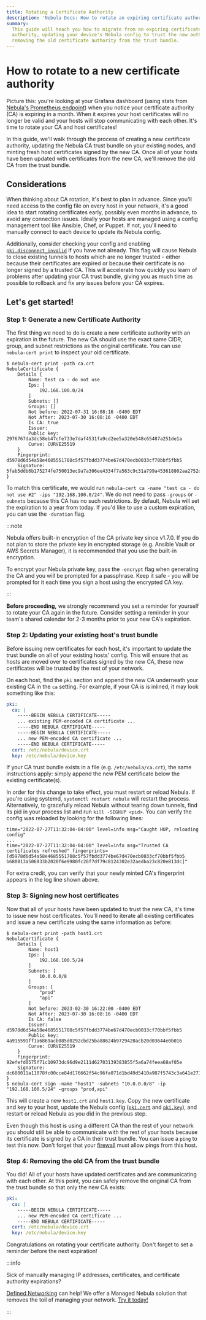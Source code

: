 ```yaml
---
title: Rotating a Certificate Authority
description: 'Nebula Docs: How to rotate an expiring certificate authority without downtime.'
summary:
  This guide will teach you how to migrate from an expiring certificate authority by creating a new certificate
  authority, updating your device's Nebula config to trust the new authority, signing new host certificates, and
  removing the old certificate authority from the trust bundle.
---
```


# How to rotate to a new certificate authority

Picture this: you're looking at your Grafana dashboard (using stats from
[Nebula's Prometheus endpoint](/docs/config/stats/)) when you notice your certificate authority (CA) is expiring in a
month. When it expires your host certificates will no longer be valid and your hosts will stop communicating with each
other. It's time to rotate your CA and host certificates!

In this guide, we'll walk through the process of creating a new certificate authority, updating the Nebula CA trust
bundle on your existing nodes, and minting fresh host certificates signed by the new CA. Once all of your hosts have
been updated with certificates from the new CA, we'll remove the old CA from the trust bundle.

## Considerations

When thinking about CA rotation, it's best to plan in advance. Since you'll need access to the config file on every host
in your network, it's a good idea to start rotating certificates early, possibly even months in advance, to avoid any
connection issues. Ideally your hosts are managed using a config management tool like Ansible, Chef, or Puppet. If not,
you'll need to manually connect to each device to update its Nebula config.

Additionally, consider checking your config and enabling
[`pki.disconnect_invalid`](/docs/config/pki/#pkidisconnect_invalid) if you have not already. This flag will cause Nebula
to close existing tunnels to hosts which are no longer trusted - either because their certificates are expired or because
their certificate is no longer signed by a trusted CA. This will accelerate how quickly you learn of problems after
updating your CA trust bundle, giving you as much time as possible to rollback and fix any issues before your CA
expires.

## Let's get started!

### Step 1: Generate a new Certificate Authority

The first thing we need to do is create a new certificate authority with an expiration in the future. The new CA should
use the exact same CIDR, group, and subnet restrictions as the original certificate. You can use `nebula-cert print` to
inspect your old certificate.

```
$ nebula-cert print -path ca.crt
NebulaCertificate {
	Details {
		Name: test ca - do not use
		Ips: [
			192.168.100.0/24
		]
		Subnets: []
		Groups: []
		Not before: 2022-07-31 16:08:16 -0400 EDT
		Not After: 2023-07-30 16:08:16 -0400 EDT
		Is CA: true
		Issuer:
		Public key: 2976767da3dc58eb47cfe733e7daf4531fa9cd2ee5a320e548c65487a251de1a
		Curve: CURVE25519
	}
	Fingerprint: d5978d6d54a58e4685551708c5f57fbdd3774be67d470ecb0033cf70bbf5fbb5
	Signature: 5fab5ddb6b175274fe750013ec9a7a306ee4334f7a563c9c31a799a453618802aa2752d21f44720d876027d08b05d8a9da7dd61089eebf1a184773baf681de06
}
```

To match this certificate, we would run `nebula-cert ca -name "test ca - do not use #2" -ips "192.168.100.0/24"`. We do
not need to pass `-groups` or `-subnets` because this CA has no such restrictions. By default, Nebula will set the
expiration to a year from today. If you'd like to use a custom expiration, you can use the `-duration` flag.

:::note

Nebula offers built-in encryption of the CA private key since v1.7.0. If you do not plan to store the private key in
encrypted storage (e.g. Ansible Vault or AWS Secrets Manager), it is recommended that you use the built-in encryption.

To encrypt your Nebula private key, pass the `-encrypt` flag when generating the CA and you will be prompted for a
passphrase. Keep it safe - you will be prompted for it each time you sign a host using the encrypted CA key.

:::

**Before proceeding,** we strongly recommend you set a reminder for yourself to rotate your CA again in the future.
Consider setting a reminder in your team's shared calendar for 2-3 months prior to your new CA's expiration.

### Step 2: Updating your existing host's trust bundle

Before issuing new certificates for each host, it's important to update the trust bundle on all of your existing hosts'
config. This will ensure that as hosts are moved over to certificates signed by the new CA, these new certificates will
be trusted by the rest of your network.

On each host, find the `pki` section and append the new CA underneath your existing CA in the `ca` setting. For example,
if your CA is is inlined, it may look something like this:

```yaml
pki:
  ca: |
    -----BEGIN NEBULA CERTIFICATE-----
    ... existing PEM-encoded CA certificate ...
    -----END NEBULA CERTIFICATE-----
    -----BEGIN NEBULA CERTIFICATE-----
    ... new PEM-encoded CA certificate ...
    -----END NEBULA CERTIFICATE-----
  cert: /etc/nebula/device.crt
  key: /etc/nebula/device.key
```

If your CA trust bundle exists in a file (e.g. `/etc/nebula/ca.crt`), the same instructions apply: simply append the new
PEM certificate below the existing certificate(s).

In order for this change to take effect, you must restart or reload Nebula. If you're using systemd,
`systemctl restart nebula` will restart the process. Alternatively, to gracefully reload Nebula without tearing down
tunnels, find its pid in your process list and run `kill -SIGHUP <pid>`. You can verify the config was reloaded by
looking for the following lines:

```
time="2022-07-27T11:32:04-04:00" level=info msg="Caught HUP, reloading config"
...
time="2022-07-27T11:32:04-04:00" level=info msg="Trusted CA certificates refreshed" fingerprints=[d5978d6d54a58e4685551708c5f57fbdd3774be67d470ecb0033cf70bbf5fbb5 b680813a506933b2020f6e9980fc26f7df79c8124302e32aedba23c820e813dc]"
```

For extra credit, you can verify that your newly minted CA's fingerprint appears in the log line shown above.

### Step 3: Signing new host certificates

Now that all of your hosts have been updated to trust the new CA, it's time to issue new host certificates. You'll need
to iterate all existing certificates and issue a new certificate using the same information as before:

```
$ nebula-cert print -path host1.crt
NebulaCertificate {
	Details {
		Name: host1
		Ips: [
			192.168.100.5/24
		]
		Subnets: [
			10.0.0.0/8
		]
		Groups: [
			"prod"
			"api"
        ]
		Not before: 2023-02-30 16:22:00 -0400 EDT
		Not After: 2023-07-30 16:08:16 -0400 EDT
		Is CA: false
		Issuer: d5978d6d54a58e4685551708c5f57fbdd3774be67d470ecb0033cf70bbf5fbb5
		Public key: 4a915591ff1a6869acb085d0292cbd25ba88624b9729420acb20d03644e0b016
		Curve: CURVE25519
	}
	Fingerprint: 92efefd0575f71c10973dc96d9e2111d62703139383855f5a6a74feea68af05e
	Signature: dc680011a11078fc00cce84d176662f54c96fa071d1bd49d5410a987f5743c3a641e27142ec19d5ed1929d5464bcdffe927a787b3a4f200b008d84821e3c4a0d
}
$ nebula-cert sign -name "host1" -subnets "10.0.0.0/8" -ip "192.168.100.5/24" -groups "prod,api"
```

This will create a new `host1.crt` and `host1.key`. Copy the new certificate and key to your host, update the Nebula
config ([`pki.cert`](/docs/config/pki/#pkicert) and [`pki.key`](/docs/config/pki/#pkikey)), and restart or reload Nebula
as you did in the previous step.

Even though this host is using a different CA than the rest of your network you should still be able to communicate with
the rest of your hosts because its certificate is signed by a CA in their trust bundle. You can issue a `ping` to test
this now. Don't forget that your [firewall](/docs/config/firewall/) must allow pings from this host.

### Step 4: Removing the old CA from the trust bundle

You did! All of your hosts have updated certificates and are communicating with each other. At this point, you can
safely remove the original CA from the trust bundle so that only the new CA exists:

```yaml
pki:
  ca: |
    -----BEGIN NEBULA CERTIFICATE-----
    ... new PEM-encoded CA certificate ...
    -----END NEBULA CERTIFICATE-----
  cert: /etc/nebula/device.crt
  key: /etc/nebula/device.key
```

Congratulations on rotating your certificate authority. Don't forget to set a reminder before the next expiration!

:::info

Sick of manually managing IP addresses, certificates, and certificate authority expirations?

<a href="https://defined.net">Defined Networking</a> can help! We offer a Managed Nebula solution that removes the toil of
managing your network. <a href="https://admin.defined.net/signup">Try it today!</a>

:::
